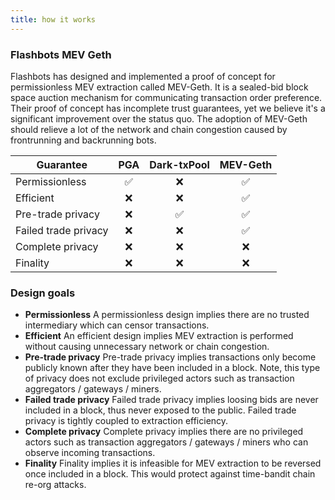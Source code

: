 ```yaml
---
title: how it works
---
```


### Flashbots MEV Geth

Flashbots has designed and implemented a proof of concept for permissionless MEV extraction called MEV-Geth. It is a
sealed-bid block space auction mechanism for communicating transaction order preference. Their proof of concept has
incomplete trust guarantees, yet we believe it's a significant improvement over the status quo. The adoption of MEV-Geth
should relieve a lot of the network and chain congestion caused by frontrunning and backrunning bots.

| Guarantee            | PGA | Dark-txPool | MEV-Geth |
| -------------------- | :-: | :---------: | :------: |
| Permissionless       | ✅  |     ❌      |    ✅    |
| Efficient            | ❌  |     ❌      |    ✅    |
| Pre-trade privacy    | ❌  |     ✅      |    ✅    |
| Failed trade privacy | ❌  |     ❌      |    ✅    |
| Complete privacy     | ❌  |     ❌      |    ❌    |
| Finality             | ❌  |     ❌      |    ❌    |

### Design goals

- **Permissionless** A permissionless design implies there are no trusted intermediary which can censor transactions.
- **Efficient** An efficient design implies MEV extraction is performed without causing unnecessary network or chain
  congestion.
- **Pre-trade privacy** Pre-trade privacy implies transactions only become publicly known after they have been included
  in a block. Note, this type of privacy does not exclude privileged actors such as transaction aggregators / gateways /
  miners.
- **Failed trade privacy** Failed trade privacy implies loosing bids are never included in a block, thus never exposed
  to the public. Failed trade privacy is tightly coupled to extraction efficiency.
- **Complete privacy** Complete privacy implies there are no privileged actors such as transaction aggregators /
  gateways / miners who can observe incoming transactions.
- **Finality** Finality implies it is infeasible for MEV extraction to be reversed once included in a block. This would
  protect against time-bandit chain re-org attacks.
